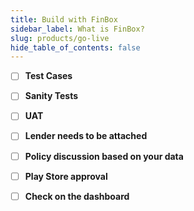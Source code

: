 ```yaml
---
title: Build with FinBox
sidebar_label: What is FinBox?
slug: products/go-live
hide_table_of_contents: false
---
```



* [ ] **Test Cases**

* [ ] **Sanity Tests**

* [ ] **UAT**

* [ ] **Lender needs to be attached**

* [ ] **Policy discussion based on your data**

* [ ] **Play Store approval**

* [ ] **Check on the dashboard**